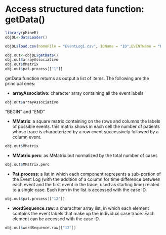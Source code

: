 # Access structured data function: getData()
```r

library(pMineR)
objDL<-dataLoader()

objDL$load.csv(nomeFile = "EventLog1.csv", IDName = "ID",EVENTName = "Event",dateColumnName = "Date",sep  = ",",quote = "",format.column.date = "%Y-%m-%d")

obj.out<-objDL$getData()
obj.out$arrayAssociativo
obj.out$MMatrix
obj.out$pat.process[["1"]]


```




getData function returns as output a list of items. The following are the principal ones:

 -	**arrayAssociativo**: character array containing all the event labels
 

```r
obj.out$arrayAssociativo
```

  "BEGIN" and "END"

 
 -	**MMatrix**: a square matrix containing on the rows and columns the labels of possible events. this matrix  shows in each cell the number of patients whose trace is characterized by a row event successively followed by a column event.
 
```r
obj.out$MMatrix
```
 
 

 -	**MMatrix.perc**: as MMatrix but normalized by the total number of cases
 
```r
obj.out$MMatrix.perc
```
 -	**Pat.process**: a list in which each component represents a sub-portion of the Event Log (with the addition of a column for time difference between each event and the first event in the trace, used as starting time) related to a single case. Each item in the list is accessed with the case ID.
 
```r
obj.out$pat.process[["12"]]
```

  - **wordSequence.raw**: a charachter array list, in which each element contains the event labels that make up the individual case trace. Each element can be accessed with the case ID.
  
```r
obj.out$wordSequence.raw[["12"]]
```






